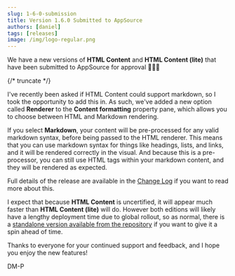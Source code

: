 ```yaml
---
slug: 1-6-0-submission
title: Version 1.6.0 Submitted to AppSource
authors: [daniel]
tags: [releases]
image: /img/logo-regular.png
---
```


We have a new versions of **HTML Content** and **HTML Content (lite)** that have been submitted to AppSource for approval 🚀🚀🚀

{/* truncate */}

I've recently been asked if HTML Content could support markdown, so I took the opportunity to add this in. As such, we've added a new option called **Renderer** to the **Content formatting** property pane, which allows you to choose between HTML and Markdown rendering.

If you select **Markdown**, your content will be pre-processed for any valid markdown syntax, before being passed to the HTML renderer. This means that you can use markdown syntax for things like headings, lists, and links, and it will be rendered correctly in the visual. And because this is a pre-processor, you can still use HTML tags within your markdown content, and they will be rendered as expected.

Full details of the release are available in the [Change Log](/docs/change-log) if you want to read more about this.

I expect that because **HTML Content** is uncertified, it will appear much faster than **HTML Content (lite)** will do. However both editions will likely have a lengthy deployment time due to global rollout, so as normal, there is a [standalone version available from the repository](https://github.com/dm-p/powerbi-visuals-html-content/releases/tag/1.6.0.0) if you want to give it a spin ahead of time.

Thanks to everyone for your continued support and feedback, and I hope you enjoy the new features!

DM-P
